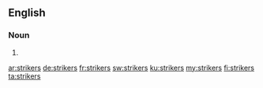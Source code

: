 ==English==

===Noun===
{{head|en|plural}}

# {{plural of|striker|lang=en}}

[[ar:strikers]]
[[de:strikers]]
[[fr:strikers]]
[[sw:strikers]]
[[ku:strikers]]
[[my:strikers]]
[[fi:strikers]]
[[ta:strikers]]
